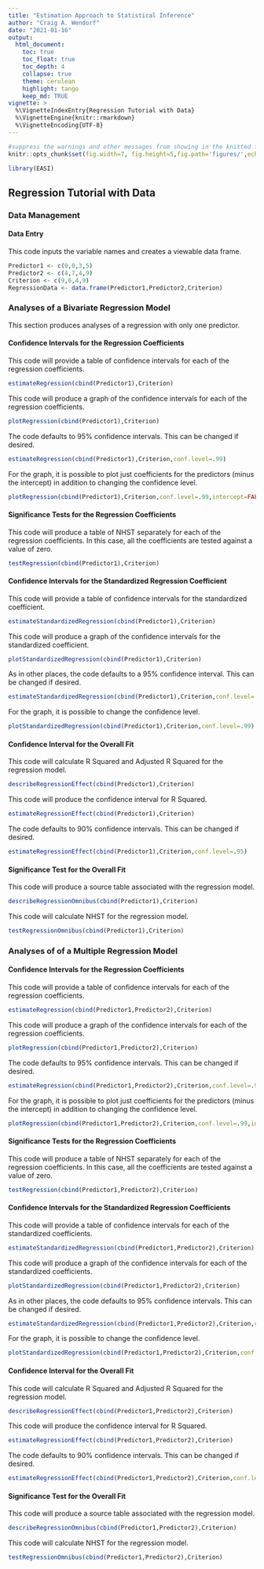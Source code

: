 ```yaml
---
title: "Estimation Approach to Statistical Inference"
author: "Craig A. Wendorf"
date: "2021-01-16"
output:
  html_document:
    toc: true
    toc_float: true
    toc_depth: 4
    collapse: true
    theme: cerulean
    highlight: tango
    keep_md: TRUE
vignette: >
  %\VignetteIndexEntry{Regression Tutorial with Data}
  %\VignetteEngine{knitr::rmarkdown}
  %\VignetteEncoding{UTF-8}
---
```


```r
#suppress the warnings and other messages from showing in the knitted file.
knitr::opts_chunk$set(fig.width=7, fig.height=5,fig.path='figures/',echo=TRUE,warning=FALSE,message=FALSE)
```

```r
library(EASI)
```

## Regression Tutorial with Data

### Data Management

#### Data Entry

This code inputs the variable names and creates a viewable data frame.
```r
Predictor1 <- c(0,0,3,5)
Predictor2 <- c(4,7,4,9)
Criterion <- c(9,6,4,9)
RegressionData <- data.frame(Predictor1,Predictor2,Criterion)
```

### Analyses of a Bivariate Regression Model

This section produces analyses of a regression with only one predictor.

#### Confidence Intervals for the Regression Coefficients

This code will provide a table of confidence intervals for each of the regression coefficients.
```r
estimateRegression(cbind(Predictor1),Criterion)
```

This code will produce a graph of the confidence intervals for each of the regression coefficients.
```r
plotRegression(cbind(Predictor1),Criterion)
```

The code defaults to 95% confidence intervals. This can be changed if desired.
```r
estimateRegression(cbind(Predictor1),Criterion,conf.level=.99)
```

For the graph, it is possible to plot just coefficients for the predictors (minus the intercept) in addition to changing the confidence level.
```r
plotRegression(cbind(Predictor1),Criterion,conf.level=.99,intercept=FALSE)
```

#### Significance Tests for the Regression Coefficients

This code will produce a table of NHST separately for each of the regression coefficients. In this case, all the coefficients are tested against a value of zero.
```r
testRegression(cbind(Predictor1),Criterion)
```

#### Confidence Intervals for the Standardized Regression Coefficient

This code will provide a table of confidence intervals for the standardized coefficient.
```r
estimateStandardizedRegression(cbind(Predictor1),Criterion)
```

This code will produce a graph of the confidence intervals for the standardized coefficient.
```r
plotStandardizedRegression(cbind(Predictor1),Criterion)
```

As in other places, the code defaults to a 95% confidence interval. This can be changed if desired.
```r
estimateStandardizedRegression(cbind(Predictor1),Criterion,conf.level=.99)
```

For the graph, it is possible to change the confidence level.
```r
plotStandardizedRegression(cbind(Predictor1),Criterion,conf.level=.99)
```

#### Confidence Interval for the Overall Fit

This code will calculate R Squared and Adjusted R Squared for the regression model.
```r
describeRegressionEffect(cbind(Predictor1),Criterion)
```

This code will produce the confidence interval for R Squared.
```r
estimateRegressionEffect(cbind(Predictor1),Criterion)
```

The code defaults to 90% confidence intervals. This can be changed if desired.
```r
estimateRegressionEffect(cbind(Predictor1),Criterion,conf.level=.95)
```

#### Significance Test for the Overall Fit

This code will produce a source table associated with the regression model.
```r
describeRegressionOmnibus(cbind(Predictor1),Criterion)
```

This code will calculate NHST for the regression model.
```r
testRegressionOmnibus(cbind(Predictor1),Criterion)
```

### Analyses of of a Multiple Regression Model

#### Confidence Intervals for the Regression Coefficients

This code will provide a table of confidence intervals for each of the regression coefficients.
```r
estimateRegression(cbind(Predictor1,Predictor2),Criterion)
```

This code will produce a graph of the confidence intervals for each of the regression coefficients.
```r
plotRegression(cbind(Predictor1,Predictor2),Criterion)
```

The code defaults to 95% confidence intervals. This can be changed if desired.
```r
estimateRegression(cbind(Predictor1,Predictor2),Criterion,conf.level=.99)
```

For the graph, it is possible to plot just coefficients for the predictors (minus the intercept) in addition to changing the confidence level.
```r
plotRegression(cbind(Predictor1,Predictor2),Criterion,conf.level=.99,intercept=FALSE)
```

#### Significance Tests for the Regression Coefficients

This code will produce a table of NHST separately for each of the regression coefficients. In this case, all the coefficients are tested against a value of zero.
```r
testRegression(cbind(Predictor1,Predictor2),Criterion)
```

#### Confidence Intervals for the Standardized Regression Coefficients

This code will provide a table of confidence intervals for each of the standardized coefficients.
```r
estimateStandardizedRegression(cbind(Predictor1,Predictor2),Criterion)
```

This code will produce a graph of the confidence intervals for each of the standardized coefficients.
```r
plotStandardizedRegression(cbind(Predictor1,Predictor2),Criterion)
```

As in other places, the code defaults to 95% confidence intervals. This can be changed if desired.
```r
estimateStandardizedRegression(cbind(Predictor1,Predictor2),Criterion,conf.level=.99)
```

For the graph, it is possible to change the confidence level.
```r
plotStandardizedRegression(cbind(Predictor1,Predictor2),Criterion,conf.level=.99)
```

#### Confidence Interval for the Overall Fit

This code will calculate R Squared and Adjusted R Squared for the regression model.
```r
describeRegressionEffect(cbind(Predictor1,Predictor2),Criterion)
```

This code will produce the confidence interval for R Squared.
```r
estimateRegressionEffect(cbind(Predictor1,Predictor2),Criterion)
```

The code defaults to 90% confidence intervals. This can be changed if desired.
```r
estimateRegressionEffect(cbind(Predictor1,Predictor2),Criterion,conf.level=.95)
```

#### Significance Test for the Overall Fit

This code will produce a source table associated with the regression model.
```r
describeRegressionOmnibus(cbind(Predictor1,Predictor2),Criterion)
```

This code will calculate NHST for the regression model.
```r
testRegressionOmnibus(cbind(Predictor1,Predictor2),Criterion)
```
